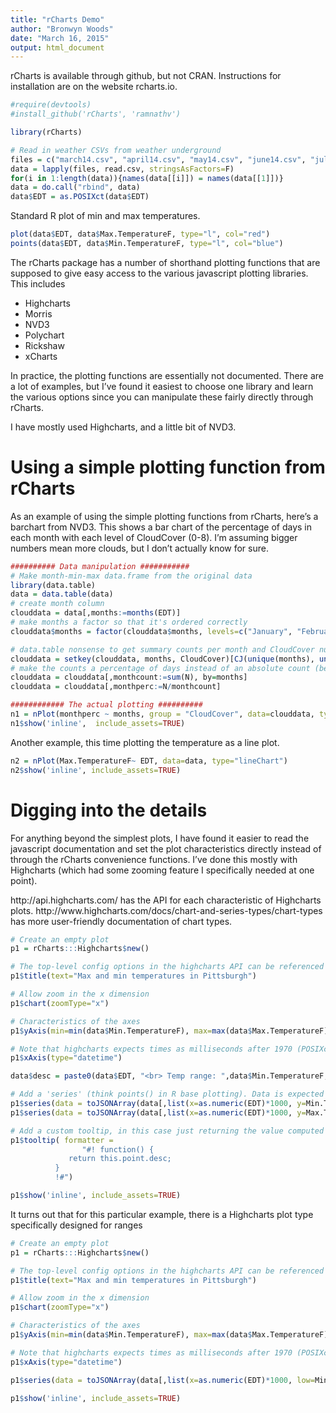 ```yaml
---
title: "rCharts Demo"
author: "Bronwyn Woods"
date: "March 16, 2015"
output: html_document
---
```


rCharts is available through github, but not CRAN. Instructions for installation are on the website rcharts.io.

```r
#require(devtools)
#install_github('rCharts', 'ramnathv')

library(rCharts)
```


```r
# Read in weather CSVs from weather underground
files = c("march14.csv", "april14.csv", "may14.csv", "june14.csv", "july14.csv", "august14.csv", "sept14.csv", "oct14.csv", "nov14.csv", "dec14.csv", "jan15.csv", "feb15.csv", "march15.csv")
data = lapply(files, read.csv, stringsAsFactors=F)
for(i in 1:length(data)){names(data[[i]]) = names(data[[1]])}
data = do.call("rbind", data)
data$EDT = as.POSIXct(data$EDT)
```


Standard R plot of min and max temperatures.
```r
plot(data$EDT, data$Max.TemperatureF, type="l", col="red")
points(data$EDT, data$Min.TemperatureF, type="l", col="blue")
```

The rCharts package has a number of shorthand plotting functions that are supposed to give easy access to the various javascript plotting libraries. This includes 

* Highcharts
* Morris
* NVD3
* Polychart
* Rickshaw
* xCharts

In practice, the plotting functions are essentially not documented. There are a lot of examples, but I've found it easiest to choose one library and learn the various options since you can manipulate these fairly directly through rCharts.

I have mostly used Highcharts, and a little bit of NVD3.

# Using a simple plotting function from rCharts

As an example of using the simple plotting functions from rCharts, here's a barchart from NVD3. This shows a bar chart of the percentage of days in each month with each level of CloudCover (0-8). I'm assuming bigger numbers mean more clouds, but I don't actually know for sure.


```r
########## Data manipulation ###########
# Make month-min-max data.frame from the original data
library(data.table)
data = data.table(data)
# create month column
clouddata = data[,months:=months(EDT)]
# make months a factor so that it's ordered correctly
clouddata$months = factor(clouddata$months, levels=c("January", "February", "March", "April", "May", "June", "July", "August", "September", "October", "November", "December"))

# data.table nonsense to get summary counts per month and CloudCover number 
clouddata = setkey(clouddata, months, CloudCover)[CJ(unique(months), unique(CloudCover)),.N]
# make the counts a percentage of days instead of an absolute count (because dataset has more March days)
clouddata = clouddata[,monthcount:=sum(N), by=months]
clouddata = clouddata[,monthperc:=N/monthcount]

############ The actual plotting ##########
n1 = nPlot(monthperc ~ months, group = "CloudCover", data=clouddata, type="multiBarChart")
n1$show('inline',  include_assets=TRUE)
```


Another example, this time plotting the temperature as a line plot.

```r
n2 = nPlot(Max.TemperatureF~ EDT, data=data, type="lineChart")
n2$show('inline', include_assets=TRUE)
```

# Digging into the details

For anything beyond the simplest plots, I have found it easier to read the javascript documentation and set the plot characteristics directly instead of through the rCharts convenience functions. I've done this mostly with Highcharts (which had some zooming feature I specifically needed at one point).

http://api.highcharts.com/ has the API for each characteristic of Highcharts plots.
http://www.highcharts.com/docs/chart-and-series-types/chart-types has more user-friendly documentation of chart types.

```r
# Create an empty plot
p1 = rCharts:::Highcharts$new()

# The top-level config options in the highcharts API can be referenced through $, the lower level options are specified through named arguments
p1$title(text="Max and min temperatures in Pittsburgh")

# Allow zoom in the x dimension
p1$chart(zoomType="x")

# Characteristics of the axes
p1$yAxis(min=min(data$Min.TemperatureF), max=max(data$Max.TemperatureF))

# Note that highcharts expects times as milliseconds after 1970 (POSIXct in R is seconds) 
p1$xAxis(type="datetime")

data$desc = paste0(data$EDT, "<br> Temp range: ",data$Min.TemperatureF, "-", data$Max.TemperatureF)

# Add a 'series' (think points() in R base plotting). Data is expected as JSON. 
p1$series(data = toJSONArray(data[,list(x=as.numeric(EDT)*1000, y=Min.TemperatureF, desc)], json=F), type="line", name="Minimum (F)", color="blue")
p1$series(data = toJSONArray(data[,list(x=as.numeric(EDT)*1000, y=Max.TemperatureF, desc)], json=F), type="line", name="Maximum (F)", color="red")

# Add a custom tooltip, in this case just returning the value computed in 'desc' above
p1$tooltip( formatter = 
                "#! function() { 
             return this.point.desc;
          }
          !#")

p1$show('inline', include_assets=TRUE)
```

It turns out that for this particular example, there is a Highcharts plot type specifically designed for ranges
```r
# Create an empty plot
p1 = rCharts:::Highcharts$new()

# The top-level config options in the highcharts API can be referenced through $, the lower level options are specified through named arguments
p1$title(text="Max and min temperatures in Pittsburgh")

# Allow zoom in the x dimension
p1$chart(zoomType="x")

# Characteristics of the axes
p1$yAxis(min=min(data$Min.TemperatureF), max=max(data$Max.TemperatureF))

# Note that highcharts expects times as milliseconds after 1970 (POSIXct in R is seconds) 
p1$xAxis(type="datetime")

p1$series(data = toJSONArray(data[,list(x=as.numeric(EDT)*1000, low=Min.TemperatureF, high=Max.TemperatureF)], json=F), type="arearange", name="Temperature Range")

p1$show('inline', include_assets=TRUE)
```


